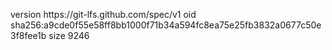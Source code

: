 version https://git-lfs.github.com/spec/v1
oid sha256:a9cde0f55e58ff8bb1000f71b34a594fc8ea75e25fb3832a0677c50e3f8fee1b
size 9246
